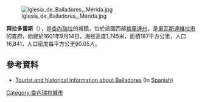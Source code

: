 [[Image:Iglesia_de_Bailadores,_Mérida.jpg|thumb]]

'''拜拉多雷斯'''（{{lang-es|Bailadores}}），是[[委內瑞拉|委內瑞拉]]的城鎮，位於該國西部[[梅里達州|梅里達州]]，是[[里瓦斯達維拉市|里瓦斯達維拉市]]的首府，始建於1601年9月14日，海拔高度1,745米，面積187平方公里，人口16,841，人口密度每平方公里90.05人。

{{Coord|8|36|N|71|9|W|display=title}}

==參考資料==
*[http://www.venezuelatuya.com/andes/bailadores.htm Tourist and historical information about Bailadores] {{Wayback|url=http://www.venezuelatuya.com/andes/bailadores.htm |date=20201203195553 }} (In [[Spanish_language|Spanish]])

{{Venezuela-geo-stub}}
[[Category:委內瑞拉城市|Category:委內瑞拉城市]]